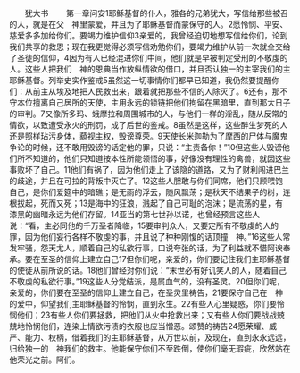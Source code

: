 　　犹大书
　　第一章问安1耶稣基督的仆人，雅各的兄弟犹大，写信给那些被召的人，就是在父　神里蒙爱，并且为了耶稣基督而蒙保守的人。2愿怜悯、平安、慈爱多多加给你们。要竭力维护信仰3亲爱的，我曾经迫切地想写信给你们，论到我们共享的救恩；现在我更觉得必须写信劝勉你们，要竭力维护从前一次就全交给了圣徒的信仰，4因为有人已经混进你们中间，他们就是早被判定受刑的不敬虔的人。这些人把我们　神的恩典当作放纵情欲的借口，并且否认独一的主宰我们的主耶稣基督。列举史实作鉴戒5虽然这一切事情你们都早已知道，我仍然要提醒你们：从前主从埃及地把人民救出来，跟着就把那些不信的人除灭了。6还有，那不守本位擅离自己居所的天使，主用永远的锁链把他们拘留在黑暗里，直到那大日子的审判。7又像所多玛、蛾摩拉和周围城市的人，与他们一样的淫乱，随从反常的情欲，以致遭受永火的刑罚，成了后世的鉴戒。8虽然是这样，这些醉生梦死的人还是照样玷污身体，藐视主权，毁谤尊荣。9天使长米迦勒为了摩西的尸体与魔鬼争论的时候，还不敢用毁谤的话定他的罪，只说：“主责备你！”10但这些人毁谤他们所不知道的，他们只知道按本性所能领悟的事，好像没有理性的禽兽，就因这些事败坏了自己。11他们有祸了，因为他们走上了该隐的道路，又为了财利闯进巴兰的歧途，并且在可拉的背叛中灭亡了。12这些人胆敢与你们同席，他们只顾喂饱自己，是你们爱筵中的暗礁；是无雨的浮云，随风飘荡；是秋天不结果子的树，连根拔起，死而又死；13是海中的狂浪，溅起了自己可耻的泡沫；是流荡的星，有漆黑的幽暗永远为他们存留。14亚当的第七世孙以诺，也曾经预言这些人说：“看，主必同他的千万圣者降临，15要审判众人，又要定所有不敬虔的人的罪，因为他们妄行各样不敬虔的事，并且说了种种刚愎的话顶撞　神。”16这些人常发牢骚，怨天尤人，顺着自己的私欲行事，口说夸张的话，为了利益就不惜阿谀奉承。要在至圣的信仰上建立自己17但你们呢，亲爱的，你们要记住我们主耶稣基督的使徒从前所说的话。18他们曾经对你们说：“末世必有好讥笑人的人，随着自己不敬虔的私欲行事。”19这些人分党结派，是属血气的，没有圣灵。20但你们呢，亲爱的，你们要在至圣的信仰上建立自己，在圣灵里祷告，21要保守自己在　神的爱中，仰望我们主耶稣基督的怜悯，直到永生。22有些人心里疑惑，你们要怜悯他们；23有些人你们要拯救，把他们从火中抢救出来；又有些人你们要战战兢兢地怜悯他们，连染上情欲污渍的衣服也应当憎恶。颂赞的祷告24愿荣耀、威严、能力、权柄，借着我们的主耶稣基督，从万世以前，及现在，直到永永远远，归给独一的　神我们的救主。他能保守你们不至跌倒，使你们毫无瑕疵，欣然站在他荣光之前。阿们。
　　